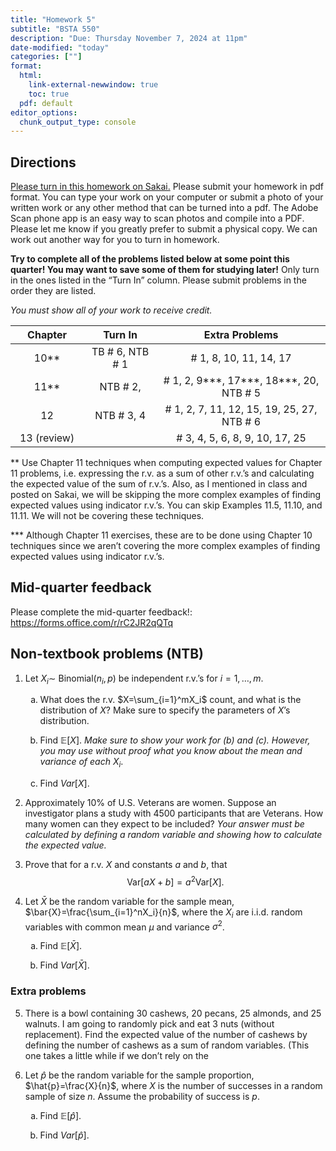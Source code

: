 ```yaml
---
title: "Homework 5"
subtitle: "BSTA 550"
description: "Due: Thursday November 7, 2024 at 11pm"
date-modified: "today"
categories: [""]
format: 
  html:
    link-external-newwindow: true
    toc: true
  pdf: default 
editor_options: 
  chunk_output_type: console
---
```


## Directions

[Please turn in this homework on Sakai.](https://sakai.ohsu.edu/portal/site/BSTA-550-1-14926-F24/tool/c8320b13-1b6d-42ed-9c19-134634cf25af) Please submit your homework in pdf format. You can type your work on your computer or submit a photo of your written work or any other method that can be turned into a pdf. The Adobe Scan phone app is an easy way to scan photos and compile into a PDF. Please let me know if you greatly prefer to submit a physical copy. We can work out another way for you to turn in homework.

**Try to complete all of the problems listed below at some point this quarter! You may want to save some of them for studying later!** Only turn in the ones listed in the "Turn In" column. Please submit problems in the order they are listed.

*You must show all of your work to receive credit.*

::: center
| Chapter | Turn In | Extra Problems |
|:---------------:|:---------------:|:-------------------------------------:|
| 10\*\* | TB \# 6, NTB \# 1 | \# 1, 8, 10, 11, 14, 17 |
| 11\*\* | NTB \# 2, | \# 1, 2, 9\*\*\*, 17\*\*\*, 18\*\*\*, 20, NTB \# 5 |
| 12 | NTB \# 3, 4 | \# 1, 2, 7, 11, 12, 15, 19, 25, 27, NTB \# 6 |
| 13 (review) |  | \# 3, 4, 5, 6, 8, 9, 10, 17, 25 |
:::

\*\* Use Chapter 11 techniques when computing expected values for Chapter 11 problems, i.e. expressing the r.v. as a sum of other r.v.'s and calculating the expected value of the sum of r.v.'s. Also, as I mentioned in class and posted on Sakai, we will be skipping the more complex examples of finding expected values using indicator r.v.'s. You can skip Examples 11.5, 11.10, and 11.11. We will not be covering these techniques.

\*\*\* Although Chapter 11 exercises, these are to be done using Chapter 10 techniques since we aren't covering the more complex examples of finding expected values using indicator r.v.'s.

## Mid-quarter feedback

Please complete the mid-quarter feedback!: <https://forms.office.com/r/rC2JR2qQTq>

## Non-textbook problems (NTB)

1.  Let $X_i\sim$ Binomial($n_i,p$) be independent r.v.'s for $i=1,\ldots,m$.

    a.  What does the r.v. $X=\sum_{i=1}^mX_i$ count, and what is the distribution of $X$? Make sure to specify the parameters of $X$'s distribution.

    b.  Find $\mathbb{E}[X]$. *Make sure to show your work for (b) and (c). However, you may use without proof what you know about the mean and variance of each* $X_i$.

    c.  Find $Var[X]$.

2.  Approximately 10% of U.S. Veterans are women. Suppose an investigator plans a study with 4500 participants that are Veterans. How many women can they expect to be included? *Your answer must be calculated by defining a random variable and showing how to calculate the expected value.*

3.  Prove that for a r.v. $X$ and constants $a$ and $b$, that $$\mathrm{Var}[aX+b]=a^2\mathrm{Var}[X].$$

4.  Let $\bar{X}$ be the random variable for the sample mean, $\bar{X}=\frac{\sum_{i=1}^nX_i}{n}$, where the $X_i$ are i.i.d. random variables with common mean $\mu$ and variance $\sigma^2$.

    a.  Find $\mathbb{E}[\bar{X}]$.

    b.  Find $Var[\bar{X}]$.

### Extra problems

5.  There is a bowl containing 30 cashews, 20 pecans, 25 almonds, and 25 walnuts. I am going to randomly pick and eat 3 nuts (without replacement). Find the expected value of the number of cashews by defining the number of cashews as a sum of random variables. (This one takes a little while if we don't rely on the

<!-- -->

6.  Let $\hat{p}$ be the random variable for the sample proportion, $\hat{p}=\frac{X}{n}$, where $X$ is the number of successes in a random sample of size $n$. Assume the probability of success is $p$.

    a.  Find $\mathbb{E}[\hat{p}]$.

    b.  Find $Var[\hat{p}]$.
